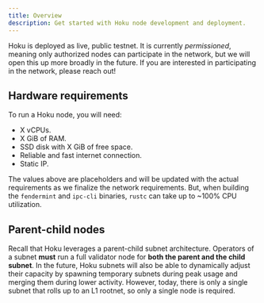 ```yaml
---
title: Overview
description: Get started with Hoku node development and deployment.
---
```



<Callout type="info">

Hoku is deployed as live, public testnet. It is currently _permissioned_, meaning only authorized
nodes can participate in the network, but we will open this up more broadly in the future. If you
are interested in participating in the network, please reach out!

</Callout>

## Hardware requirements

To run a Hoku node, you will need:

- X vCPUs.
- X GiB of RAM.
- SSD disk with X GiB of free space.
- Reliable and fast internet connection.
- Static IP.

<Callout type="info">

The values above are placeholders and will be updated with the actual requirements as we finalize
the network requirements. But, when building the `fendermint` and `ipc-cli` binaries, `rustc` can
take up to ~100% CPU utilization.

</Callout>

## Parent-child nodes

Recall that Hoku leverages a parent-child subnet architecture. Operators of a subnet **must** run a
full validator node for **both the parent and the child subnet**. In the future, Hoku subnets will
also be able to dynamically adjust their capacity by spawning temporary subnets during peak usage
and merging them during lower activity. However, today, there is only a single subnet that rolls up
to an L1 rootnet, so only a single node is required.
